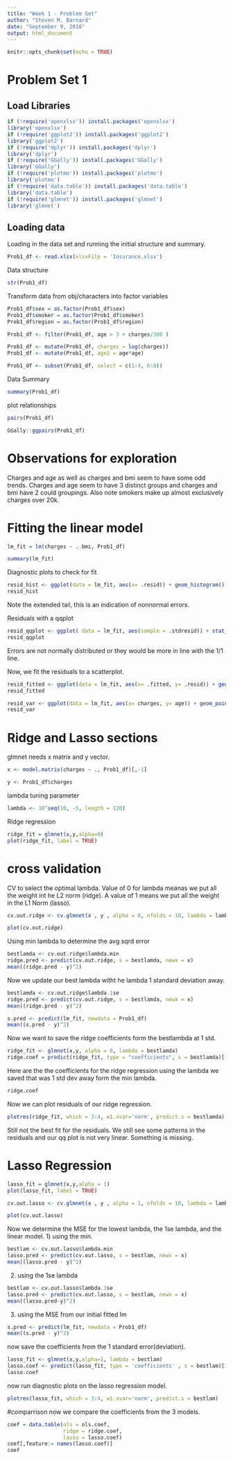 ---
title: "Week 1 - Problem Set"
author: "Steven M. Barnard"
date: "September 9, 2018"
output: html_document
---

```{r setup, include=FALSE}
knitr::opts_chunk$set(echo = TRUE)
```
# Problem Set 1

## Load Libraries
```{r libs, include=FALSE}
if (!require('openxlsx')) install.packages('openxlsx')
library('openxlsx')
if (!require('ggplot2')) install.packages('ggplot2')
library('ggplot2')
if (!require('dplyr')) install.packages('dplyr')
library('dplyr')
if (!require('GGally')) install.packages('GGally')
library('GGally')
if (!require('plotmo')) install.packages('plotmo')
library('plotmo')
if (!require('data.table')) install.packages('data.table')
library('data.table')
if (!require('glmnet')) install.packages('glmnet')
library('glmnet')
```
## Loading data
Loading in the data set and running the initial structure and summary.
```{r load_data}
Prob1_df <- read.xlsx(xlsxFile = 'Insurance.xlsx')
```
Data structure
```{r}
str(Prob1_df)
```
Transform data from obj/characters into factor variables
```{r}
Prob1_df$sex = as.factor(Prob1_df$sex)
Prob1_df$smoker = as.factor(Prob1_df$smoker)
Prob1_df$region = as.factor(Prob1_df$region)

Prob1_df <- filter(Prob1_df, age > 3 + charges/300 )

Prob1_df <- mutate(Prob1_df, charges = log(charges))
Prob1_df <- mutate(Prob1_df, age2 = age*age)

Prob1_df <- subset(Prob1_df, select = c(1:4, 6:8))

```

Data Summary
```{r}
summary(Prob1_df)
```

plot relationships
```{r}
pairs(Prob1_df)
```

```{r}
GGally::ggpairs(Prob1_df)
```

# Observations for exploration
Charges and age as well as charges and bmi seem to have some odd trends. Charges and age seem to have 3 distinct groups and charges and bmi have 2 could groupings. Also note smokers make up almost exclusively charges over 20k.

# Fitting the linear model
```{r}
lm_fit = lm(charges ~ .-bmi, Prob1_df)
```

```{r}
summary(lm_fit)
```
Diagnostic plots to check for fit
```{r}
resid_hist <- ggplot(data = lm_fit, aes(x= .resid)) + geom_histogram()
resid_hist
```
Note the extended tail, this is an indication of nonnormal errors.

Residuals with a qqplot
```{r}
resid_qqplot <- ggplot( data = lm_fit, aes(sample = .stdresid)) + stat_qq() + geom_abline()
resid_qqplot
```
Errors are not normally distributed or they would be more in line with the 1/1 line.

Now, we fit the residuals to a scatterplot.
```{r}
resid_fitted <- ggplot(data = lm_fit, aes(x= .fitted, y= .resid)) + geom_point() + labs(x= "Fitted Values" , y= "Residuals")
resid_fitted
```

```{r}
resid_var <- ggplot(data = lm_fit, aes(x= charges, y= age)) + geom_point() + labs(x= "$" , y= "age")
resid_var
```

# Ridge and Lasso sections
glmnet needs x matrix and y vector.
```{r}
x <- model.matrix(charges ~ ., Prob1_df)[,-1]

y <- Prob1_df$charges
```

lambda tuning parameter
```{r}
lambda <- 10^seq(10, -5, length = 120)
```

Ridge regression
```{r}
ridge_fit = glmnet(x,y,alpha=0)
plot(ridge_fit, label = TRUE)
```
# cross validation
CV to select the optimal lambda. Value of 0 for lambda meanas we put all the weight int he L2 norm (ridge). A value of 1 means we put all the weight in the L1 Norm (lasso).
```{r}
cv.out.ridge <- cv.glmnet(x , y , alpha = 0, nfolds = 10, lambda = lambda)

plot(cv.out.ridge)
```

Using min lambda to determine the avg sqrd error
```{r}
bestlamda <- cv.out.ridge$lambda.min
ridge.pred <- predict(cv.out.ridge, s = bestlamda, newx = x)
mean((ridge.pred - y)^2)
```
Now we update our best lambda witht he lambda 1 standard deviation away.
```{r}
bestlamda <- cv.out.ridge$lambda.1se
ridge.pred <- predict(cv.out.ridge, s = bestlamda, newx = x)
mean((ridge.pred - y)^2)
```
```{r}
s.pred <- predict(lm_fit, newdata = Prob1_df)
mean((s.pred - y)^2)
```

Now we want to save the ridge coefficients form the bestlambda at 1 std.
```{r}
ridge_fit <- glmnet(x,y, alpha = 0, lambda = bestlamda)
ridge.coef = predict(ridge_fit, type = "coefficients", s = bestlamda)[1:9,]
```
Here are the the coefficients for the ridge regression using the lambda we saved that was 1 std dev away form the min lambda.
```{r}
ridge.coef
```
Now we can plot residuals of our ridge regression.
```{r}
plotres(ridge_fit, which = 3:4, w1.xvar='norm', predict.s = bestlamda)
```
Still not the best fit for the residuals. We still see some patterns in the residuals and our qq plot is not very linear. Something is missing.

# Lasso Regression
```{r}
lasso_fit = glmnet(x,y,alpha = 1)
plot(lasso_fit, label = TRUE)
```

```{r}
cv.out.lasso <- cv.glmnet(x , y , alpha = 1, nfolds = 10, lambda = lambda)

plot(cv.out.lasso)
```

Now we determine the MSE for the lowest lambda, the 1se lambda, and the linear model.
1) using the min.
```{r}
bestlam <- cv.out.lasso$lambda.min
lasso.pred <- predict(cv.out.lasso, s = bestlam, newx = x)
mean((lasso.pred - y)^2)
```

2) using the 1se lambda
```{r}
bestlam <- cv.out.lasso$lambda.1se
lasso.pred <- predict(cv.out.lasso, s = bestlam, newx = x)
mean((lasso.pred-y)^2)
```

3) using the MSE from our initial fitted lm
```{r}
s.pred <- predict(lm_fit, newdata = Prob1_df)
mean((s.pred - y)^2)
```
now save the coefficients from the 1 standard error(deviation).
```{r}
lasso_fit <- glmnet(x,y,alpha=1, lambda = bestlam)
lasso.coef <- predict(lasso_fit, type = 'coefficients' , s = bestlam)[1:9,]
lasso.coef
```

now run diagnostic plots on the lasso regression model.
```{r}
plotres(lasso_fit, which = 3:4, w1.xvar='norm', predict.s = bestlam)
```

#comparrison
now we compare the coefficients from the 3 models.
```{r}
coef = data.table(ols = ols.coef,
                  ridge = ridge.coef,
                  lasso = lasso.coef)
coef[,feature:= names(lasso.coef)]
coef
```

